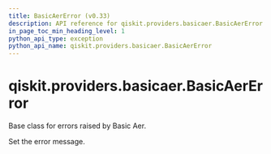 ```yaml
---
title: BasicAerError (v0.33)
description: API reference for qiskit.providers.basicaer.BasicAerError in qiskit v0.33
in_page_toc_min_heading_level: 1
python_api_type: exception
python_api_name: qiskit.providers.basicaer.BasicAerError
---
```


<span id="qiskit-providers-basicaer-basicaererror" />

# qiskit.providers.basicaer.BasicAerError

<Class id="qiskit.providers.basicaer.BasicAerError" isDedicatedPage={true} github="https://github.com/qiskit/qiskit/tree/stable/0.19/qiskit/providers/basicaer/exceptions.py" signature="BasicAerError(*message)" modifiers="exception">
  Base class for errors raised by Basic Aer.

  Set the error message.
</Class>

